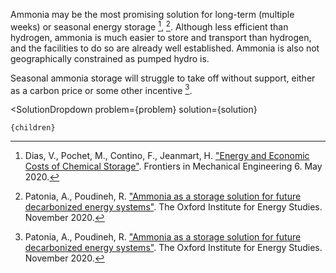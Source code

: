 

Ammonia may be the most promising solution for long-term (multiple weeks) or seasonal energy storage [^"7"], [^"14"]. Although less efficient than hydrogen, ammonia is much easier to store and transport than hydrogen, and the facilities to do so are already well established. Ammonia is also not geographically constrained as pumped hydro is.

Seasonal ammonia storage will struggle to take off without support, either as a carbon price or some other incentive [^"14"].

[^"7"]: Dias, V., Pochet, M., Contino, F., Jeanmart, H. ["Energy and Economic Costs of Chemical Storage"](https://www.frontiersin.org/articles/10.3389/fmech.2020.00021/full). Frontiers in Mechanical Engineering 6. May 2020.

[^"14"]: Patonia, A., Poudineh, R. ["Ammonia as a storage solution for future decarbonized energy systems"](https://www.oxfordenergy.org/wpcms/wp-content/uploads/2020/11/Ammonia-as-a-storage-solution-for-future-decarbonized-systems-EL-42.pdf). The Oxford Institute for Energy Studies. November 2020.

  <SolutionDropdown 
    problem={problem} 
    solution={solution}
  >
    {children}
  </SolutionDropdown>